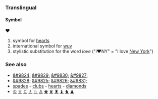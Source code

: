 ===Translingual===
====Symbol====
'''♥'''

# symbol for [[hearts]]
# international symbol for [[love|wuv]]
# stylistic substitution for the word ''love'' ("I♥NY" = "I love [[w:New York, New York|New York]]")

===See also===
* [[&#9824;]] [[&#9829;]] [[&#9830;]] [[&#9827;]]
* [[&#9828;]] [[&#9825;]] [[&#9826;]]  [[&#9831;]]
* [[spades]] - [[clubs]] - [[hearts]] - [[diamonds]]
* [[♔]] [[♕]] [[♖]] [[♗]] [[♘]] [[♙]]  [[♚]] [[♛]] [[♜]] [[♝]] [[♞]] [[♟]]